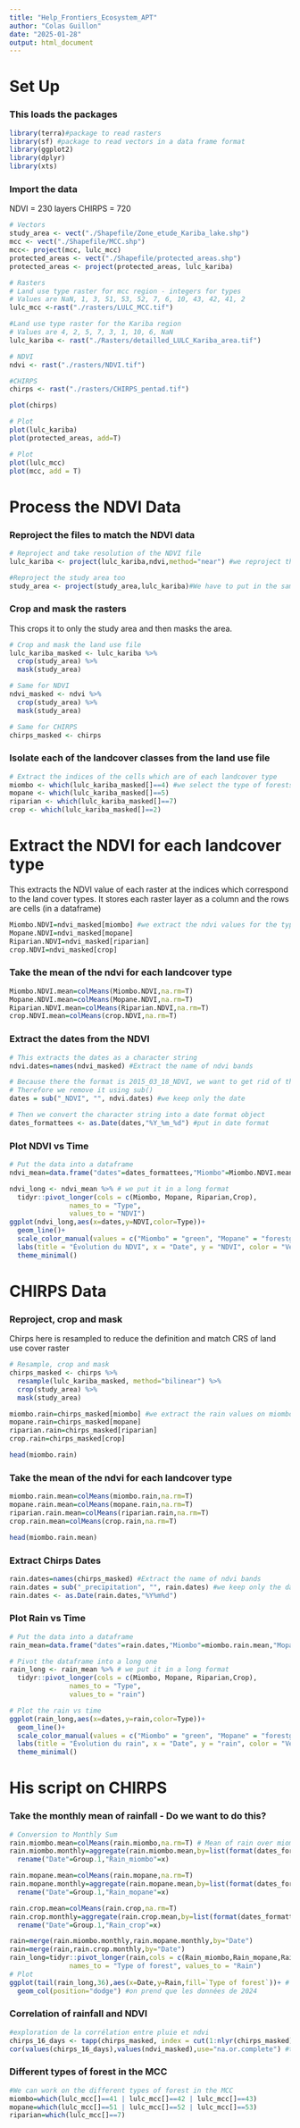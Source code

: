 ```yaml
---
title: "Help_Frontiers_Ecosystem_APT"
author: "Colas Guillon"
date: "2025-01-28"
output: html_document
---
```

# Set Up
### This loads the packages
```r
library(terra)#package to read rasters
library(sf) #package to read vectors in a data frame format
library(ggplot2)
library(dplyr)
library(xts)
```

### Import the data 
NDVI = 230 layers
CHIRPS = 720
```r
# Vectors
study_area <- vect("./Shapefile/Zone_etude_Kariba_lake.shp")
mcc <- vect("./Shapefile/MCC.shp")
mcc<- project(mcc, lulc_mcc)
protected_areas <- vect("./Shapefile/protected_areas.shp")
protected_areas <- project(protected_areas, lulc_kariba)

# Rasters
# Land use type raster for mcc region - integers for types 
# Values are NaN, 1, 3, 51, 53, 52, 7, 6, 10, 43, 42, 41, 2
lulc_mcc <-rast("./rasters/LULC_MCC.tif")

#Land use type raster for the Kariba region
# Values are 4, 2, 5, 7, 3, 1, 10, 6, NaN
lulc_kariba <- rast("./Rasters/detailled_LULC_Kariba_area.tif")

# NDVI
ndvi <- rast("./rasters/NDVI.tif")

#CHIRPS
chirps <- rast("./rasters/CHIRPS_pentad.tif")

plot(chirps)

# Plot
plot(lulc_kariba)
plot(protected_areas, add=T)

# Plot
plot(lulc_mcc)
plot(mcc, add = T)
```

# Process the NDVI Data
### Reproject the files to match the NDVI data
```r
# Reproject and take resolution of the NDVI file
lulc_kariba <- project(lulc_kariba,ndvi,method="near") #we reproject the classification but then it takes the ndvi resolution

#Reproject the study area too
study_area <- project(study_area,lulc_kariba)#We have to put in the same georeferenced system
```

### Crop and mask the rasters
This crops it to only the study area and then masks the area.
```r
# Crop and mask the land use file
lulc_kariba_masked <- lulc_kariba %>%
  crop(study_area) %>%
  mask(study_area)

# Same for NDVI
ndvi_masked <- ndvi %>%
  crop(study_area) %>%
  mask(study_area)

# Same for CHIRPS
chirps_masked <- chirps
```

### Isolate each of the landcover classes from the land use file
```r
# Extract the indices of the cells which are of each landcover type
miombo <- which(lulc_kariba_masked[]==4) #we select the type of forests
mopane <- which(lulc_kariba_masked[]==5)
riparian <- which(lulc_kariba_masked[]==7)
crop <- which(lulc_kariba_masked[]==2)
```

# Extract the NDVI for each landcover type
This extracts the NDVI value of each raster at the indices which correspond to the land cover types.
It stores each raster layer as a column and the rows are cells (in a dataframe)
```r
Miombo.NDVI=ndvi_masked[miombo] #we extract the ndvi values for the type of forests
Mopane.NDVI=ndvi_masked[mopane]
Riparian.NDVI=ndvi_masked[riparian]
crop.NDVI=ndvi_masked[crop]
```

### Take the mean of the ndvi for each landcover type
```r
Miombo.NDVI.mean=colMeans(Miombo.NDVI,na.rm=T)
Mopane.NDVI.mean=colMeans(Mopane.NDVI,na.rm=T)
Riparian.NDVI.mean=colMeans(Riparian.NDVI,na.rm=T)
crop.NDVI.mean=colMeans(crop.NDVI,na.rm=T)
```

### Extract the dates from the NDVI
```r
# This extracts the dates as a character string
ndvi.dates=names(ndvi_masked) #Extract the name of ndvi bands

# Because there the format is 2015_03_18_NDVI, we want to get rid of the NDVI
# Therefore we remove it using sub()
dates = sub("_NDVI", "", ndvi.dates) #we keep only the date

# Then we convert the character string into a date format object
dates_formattees <- as.Date(dates,"%Y_%m_%d") #put in date format
```

### Plot NDVI vs Time
```r
# Put the data into a dataframe
ndvi_mean=data.frame("dates"=dates_formattees,"Miombo"=Miombo.NDVI.mean,"Mopane"=Mopane.NDVI.mean,"Riparian"=Riparian.NDVI.mean,"Crop"=crop.NDVI.mean)#we put it in the same data frame

ndvi_long <- ndvi_mean %>% # we put it in a long format
  tidyr::pivot_longer(cols = c(Miombo, Mopane, Riparian,Crop), 
               names_to = "Type", 
               values_to = "NDVI")
ggplot(ndvi_long,aes(x=dates,y=NDVI,color=Type))+ 
  geom_line()+
  scale_color_manual(values = c("Miombo" = "green", "Mopane" = "forestgreen", "Riparian" = "lightblue","Crop"="orange")) +  
  labs(title = "Évolution du NDVI", x = "Date", y = "NDVI", color = "Végétation") + 
  theme_minimal()
```
# CHIRPS Data
### Reproject, crop and mask
Chirps here is resampled to reduce the definition and match CRS of land use cover raster
```r
# Resample, crop and mask
chirps_masked <- chirps %>%
  resample(lulc_kariba_masked, method="bilinear") %>%
  crop(study_area) %>%
  mask(study_area)

miombo.rain=chirps_masked[miombo] #we extract the rain values on miombo forests
mopane.rain=chirps_masked[mopane]
riparian.rain=chirps_masked[riparian]
crop.rain=chirps_masked[crop]

head(miombo.rain)
```

### Take the mean of the ndvi for each landcover type
```r
miombo.rain.mean=colMeans(miombo.rain,na.rm=T)
mopane.rain.mean=colMeans(mopane.rain,na.rm=T)
riparian.rain.mean=colMeans(riparian.rain,na.rm=T)
crop.rain.mean=colMeans(crop.rain,na.rm=T)

head(miombo.rain.mean)
```

### Extract Chirps Dates
```r
rain.dates=names(chirps_masked) #Extract the name of ndvi bands
rain.dates = sub("_precipitation", "", rain.dates) #we keep only the date
rain.dates <- as.Date(rain.dates,"%Y%m%d")
```

### Plot Rain vs Time
```r
# Put the data into a dataframe
rain_mean=data.frame("dates"=rain.dates,"Miombo"=miombo.rain.mean,"Mopane"=mopane.rain.mean,"Riparian"=riparian.rain.mean,"Crop"=crop.rain.mean)#we put it in the same data frame

# Pivot the dataframe into a long one
rain_long <- rain_mean %>% # we put it in a long format
  tidyr::pivot_longer(cols = c(Miombo, Mopane, Riparian,Crop), 
               names_to = "Type", 
               values_to = "rain")

# Plot the rain vs time
ggplot(rain_long,aes(x=dates,y=rain,color=Type))+ 
  geom_line()+
  scale_color_manual(values = c("Miombo" = "green", "Mopane" = "forestgreen", "Riparian" = "lightblue","Crop"="orange")) +  
  labs(title = "Évolution du rain", x = "Date", y = "rain", color = "Végétation") + 
  theme_minimal()
```
# His script on CHIRPS
### Take the monthly mean of rainfall - Do we want to do this?
```r
# Conversion to Monthly Sum
rain.miombo.mean=colMeans(rain.miombo,na.rm=T) # Mean of rain over miombo
rain.miombo.monthly=aggregate(rain.miombo.mean,by=list(format(dates_formattees,"%Y %m")),sum,na.rm=T) %>% 
  rename("Date"=Group.1,"Rain_miombo"=x)

rain.mopane.mean=colMeans(rain.mopane,na.rm=T) 
rain.mopane.monthly=aggregate(rain.mopane.mean,by=list(format(dates_formattees,"%Y %m")),sum,na.rm=T) %>% 
  rename("Date"=Group.1,"Rain_mopane"=x)

rain.crop.mean=colMeans(rain.crop,na.rm=T) 
rain.crop.monthly=aggregate(rain.crop.mean,by=list(format(dates_formattees,"%Y %m")),sum,na.rm=T) %>% 
  rename("Date"=Group.1,"Rain_crop"=x)

rain=merge(rain.miombo.monthly,rain.mopane.monthly,by="Date")
rain=merge(rain,rain.crop.monthly,by="Date")
rain_long=tidyr::pivot_longer(rain,cols = c(Rain_miombo,Rain_mopane,Rain_crop), 
               names_to = "Type of forest", values_to = "Rain")
# Plot
ggplot(tail(rain_long,36),aes(x=Date,y=Rain,fill=`Type of forest`))+ # 36 last rows gives you 2024
  geom_col(position="dodge") #on prend que les données de 2024
```

### Correlation of rainfall and NDVI
```r
#exploration de la corrélation entre pluie et ndvi
chirps_16_days <- tapp(chirps_masked, index = cut(1:nlyr(chirps_masked),length(dates_formattees)), fun = mean) # we need the rain (5 days) to fit with the ndvi (16 days)
cor(values(chirps_16_days),values(ndvi_masked),use="na.or.complete") #to dig if we want a correlation map
```

### Different types of forest in the MCC
```r
#We can work on the different types of forest in the MCC
miombo=which(lulc_mcc[]==41 | lulc_mcc[]==42 | lulc_mcc[]==43)
mopane=which(lulc_mcc[]==51 | lulc_mcc[]==52 | lulc_mcc[]==53)
riparian=which(lulc_mcc[]==7)
```


